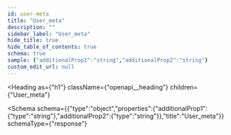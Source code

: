 ```yaml
---
id: user-meta
title: "User_meta"
description: ""
sidebar_label: "User_meta"
hide_title: true
hide_table_of_contents: true
schema: true
sample: {"additionalProp1":"string","additionalProp2":"string"}
custom_edit_url: null
---
```



<Heading
  as={"h1"}
  className={"openapi__heading"}
  children={"User_meta"}
>
</Heading>





<Schema
  schema={{"type":"object","properties":{"additionalProp1":{"type":"string"},"additionalProp2":{"type":"string"}},"title":"User_meta"}}
  schemaType={"response"}
>
  
</Schema>
            